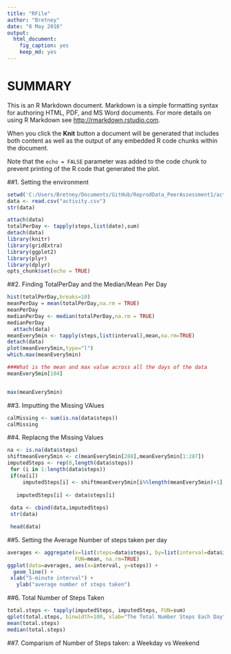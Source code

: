 ---
title: "RFile"
author: "Bretney"
date: "8 May 2016"
output: 
  html_document: 
    fig_caption: yes
    keep_md: yes
---
# SUMMARY
This is an R Markdown document. Markdown is a simple formatting syntax for authoring HTML, PDF, and MS Word documents. For more details on using R Markdown see <http://rmarkdown.rstudio.com>.

When you click the **Knit** button a document will be generated that includes both content as well as the output of any embedded R code chunks within the document. 

Note that the `echo = FALSE` parameter was added to the code chunk to prevent printing of the R code that generated the plot.


##1.  Setting the environment
```{r, warning=FALSE}
setwd('C:/Users/Bretney/Documents/GitHub/ReprodData_PeerAssessment1/activity')
data <- read.csv("activity.csv")
str(data)

attach(data)
totalPerDay <- tapply(steps,list(date),sum)
detach(data)
library(knitr) 
library(gridExtra) 
library(ggplot2) 
library(plyr) 
library(dplyr)
opts_chunk$set(echo = TRUE)
```

##2. Finding TotalPerDay and the Median/Mean Per Day
```{r,message=FALSE, warning=FALSE}
hist(totalPerDay,breaks=10)
meanPerDay = mean(totalPerDay,na.rm = TRUE)
meanPerDay
medianPerDay <- median(totalPerDay,na.rm = TRUE)
medianPerDay
  attach(data)
meanEvery5min <- tapply(steps,list(interval),mean,na.rm=TRUE)
detach(data)
plot(meanEvery5min,type="l")
which.max(meanEvery5min)

###What is the mean and max value across all the days of the data
meanEvery5min[104]


max(meanEvery5min)
```

##3. Imputting the Missing VAlues
```{r}

calMissing <- sum(is.na(data$steps))
calMissing

```

##4. Replacng the Missing Values
```{r}
na <- is.na(data$steps)
shiftmeanEvery5min <- c(meanEvery5min[288],meanEvery5min[1:287])
imputedSteps <- rep(0,length(data$steps))
 for (i in 1:length(data$steps))
 if(na[i])
     imputedSteps[i] <- shiftmeanEvery5min[i%%length(meanEvery5min)+1]
 
   imputedSteps[i] <- data$steps[i]
 
 data <- cbind(data,imputedSteps)
 str(data)

```

```{r}
 head(data)

```

##5. Setting the Average Number of steps taken per day
```{r, message=FALSE, warning=FALSE}
averages <- aggregate(x=list(steps=data$steps), by=list(interval=data$interval),
                      FUN=mean, na.rm=TRUE)
ggplot(data=averages, aes(x=interval, y=steps)) +
  geom_line() +
 xlab("5-minute interval") +
   ylab("average number of steps taken")

```

##6. Total Number of Steps Taken
```{r}
total.steps <- tapply(imputedSteps, imputedSteps, FUN=sum)
qplot(total.steps, binwidth=100, xlab="The Total Number Steps Each Day")
mean(total.steps)
median(total.steps)
```


##7. Comparism of Number of Steps taken: a Weekday vs Weekend
```{r}
```